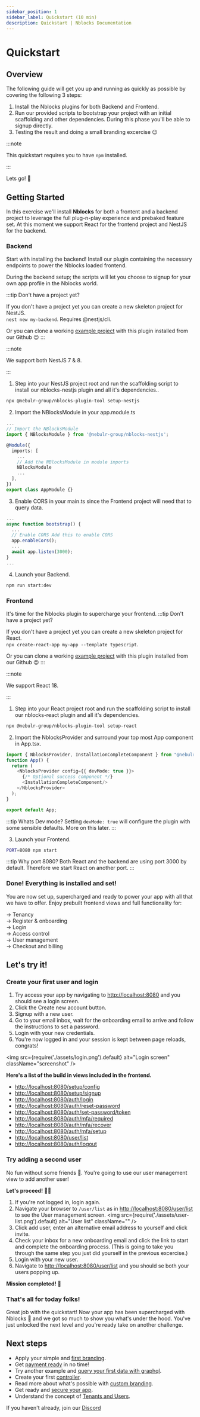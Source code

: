 ```yaml
---
sidebar_position: 1
sidebar_label: Quickstart (10 min)
description: Quickstart | Nblocks Documentation
---
```


# Quickstart


## Overview

The following guide will get you up and running as quickly as possible by covering the following 3 steps:

1. Install the Nblocks plugins for both Backend and Frontend.
1. Run our provided scripts to bootstrap your project with an initial scaffolding and other dependencies. During this phase you'll be able to signup directly.
1. Testing the result and doing a small branding excercise 😉

:::note

This quickstart requires you to have `npm` installed.

:::

Lets go! 🚀

## Getting Started
In this exercise we'll install **Nblocks** for both a frontent and a backend project to leverage the full plug-n-play experience and prebaked feature set.
At this moment we support React for the frontend project and NestJS for the backend.

### Backend
Start with installing the backend! Install our plugin containing the necessary endpoints to power the Nblocks loaded frontend.

During the backend setup; the scripts will let you choose to signup for your own app profile in the Nblocks world.

:::tip Don't have a project yet?

If you don't have a project yet you can create a new skeleton project for NestJS.   
`nest new my-backend`. Requires @nestjs/cli.

Or you can clone a working [example project](https://github.com/nebulr-group/nblocks-nestjs-example) with this plugin installed from our Github 😉
:::
<Tabs>
<TabItem value="nestjs" label="NestJS" default>

:::note

We support both NestJS 7 & 8.

:::

1. Step into your NestJS project root and run the scaffolding script to install our nblocks-nestjs plugin and all it's dependencies..
```bash
npx @nebulr-group/nblocks-plugin-tool setup-nestjs
```

2. Import the NBlocksModule in your app.module.ts
```typescript title="src/app.module.ts"
...
// Import the NBlocksModule
import { NBlocksModule } from '@nebulr-group/nblocks-nestjs';

@Module({
  imports: [
    ...
    // Add the NBlocksModule in module imports 
    NBlocksModule
    ...
  ],
})
export class AppModule {}
```

3. Enable CORS in your main.ts since the Frontend project will need that to query data.
```typescript title="src/main.ts"
...
async function bootstrap() {
  ...
  // Enable CORS Add this to enable CORS
  app.enableCors();
  ...
  await app.listen(3000);
}
...
```

4. Launch your Backend. 
```bash
npm run start:dev
``` 

</TabItem>
</Tabs>

### Frontend
It's time for the Nblocks plugin to supercharge your frontend.
:::tip Don't have a project yet?

If you don't have a project yet you can create a new skeleton project for React.   
`npx create-react-app my-app --template typescript`.

Or you can clone a working [example project](https://github.com/nebulr-group/nblocks-react-example) with this plugin installed from our Github 😉
:::
<Tabs>
<TabItem value="react" label="React" default>

:::note

We support React 18.

:::

1. Step into your React project root and run the scaffolding script to install our nblocks-react plugin and all it's dependencies.
```bash
npx @nebulr-group/nblocks-plugin-tool setup-react
```

2. Import the NblocksProvider and surround your top most App component in App.tsx.
```typescript title="src/App.tsx"
import { NblocksProvider, InstallationCompleteComponent } from "@nebulr-group/nblocks-react";
function App() {
  return (
    <NblocksProvider config={{ devMode: true }}>
      {/* Optional success component */}
      <InstallationCompleteComponent/> 
    </NblocksProvider>
  );
}

export default App; 
```

:::tip Whats Dev mode?
Setting `devMode: true` will configure the plugin with some sensible defaults. More on this later.
:::

3. Launch your Frontend.
```bash
PORT=8080 npm start
``` 
</TabItem>
</Tabs>

:::tip Why port 8080?
Both React and the backend are using port 3000 by default. Therefore we start React on another port.
:::

### Done! Everything is installed and set!

You are now set up, supercharged and ready to power your app with all that we have to offer. Enjoy prebuilt frontend views and full functionality for:

-> Tenancy   
-> Register & onboarding   
-> Login   
-> Access control   
-> User management   
-> Checkout and billing   

## Let's try it!

### Create your first user and login
1. Try access your app by navigating to [http://localhost:8080](http://localhost:8080) and you should see a login screen.
1. Click the Create new account button.
1. Signup with a new user.
1. Go to your email inbox, wait for the onboarding email to arrive and follow the instructions to set a password.
1. Login with your new credentials.
1. You're now logged in and your session is kept between page reloads, congrats!

<img
  src={require('./assets/login.png').default}
  alt="Login screen"
  className="screenshot"
/>

**Here's a list of the build in views included in the frontend.**
- [http://localhost:8080/setup/config](http://localhost:8080/setup/config)
- [http://localhost:8080/setup/signup](http://localhost:8080/setup/signup)
- [http://localhost:8080/auth/login](http://localhost:8080/auth/login)
- [http://localhost:8080/auth/reset-password](http://localhost:8080/auth/reset-password)
- [http://localhost:8080/auth/set-password/token](http://localhost:8080/auth/set-password/token)
- [http://localhost:8080/auth/mfa/required](http://localhost:8080/auth/mfa/required)
- [http://localhost:8080/auth/mfa/recover](http://localhost:8080/auth/mfa/recover)
- [http://localhost:8080/auth/mfa/setup](http://localhost:8080/auth/mfa/setup)
- [http://localhost:8080/user/list](http://localhost:8080/user/list)
- [http://localhost:8080/auth/logout](http://localhost:8080/auth/logout)

### Try adding a second user
No fun without some friends 🤙. You're going to use our user management view to add another user!

**Let's proceed!** 👨‍💻

1. If you're not logged in, login again.
1. Navigate your browser to `/user/list` as in [http://localhost:8080/user/list](http://localhost:8080/user/list) to see the User management screen.
<img
  src={require('./assets/user-list.png').default}
  alt="User list"
  className=""
/>
1. Click add user, enter an alternative email address to yourself and click invite.
1. Check your inbox for a new onboarding email and click the link to start and complete the onboarding process. 
(This is going to take you through the same step you just did yourself in the previous excercise.)
1. Login with your new user.
1. Navigate to [http://localhost:8080/user/list](http://localhost:8080/user/list) and you should se both your users popping up.


**Mission completed!** 🥊

### That's all for today folks!
Great job with the quickstart! Now your app has been supercharged with Nblocks 🚀 and we got so much to show you what's under the hood.
You've just unlocked the next level and you're ready take on another challenge.

## Next steps
- Apply your simple and [first branding](examples/first-branding).
- Get [payment ready](examples/payment-ready) in no time!
- Try another example and [query your first data with graphql](examples/graphql-playground).
- Create your first [controller](examples/querying-first-data).
- Read more about what's possible with [custom branding](fundamentals/branding.mdx).
- Get ready and [secure your app](fundamentals/security.mdx).
- Understand the concept of [Tenants and Users](fundamentals/tenants-users.mdx).

If you haven't already, join our [Discord](https://discord.gg/WgzfZrCP)
